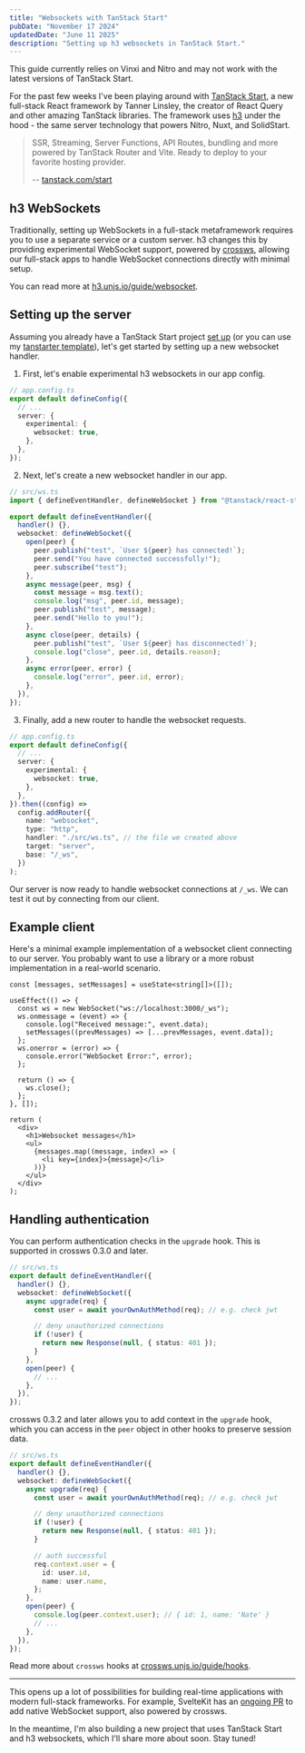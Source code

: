 ```yaml
---
title: "Websockets with TanStack Start"
pubDate: "November 17 2024"
updatedDate: "June 11 2025"
description: "Setting up h3 websockets in TanStack Start."
---
```



<Aside variant="caution" title="NOTE">
  This guide currently relies on Vinxi and Nitro and may not work with the latest versions of
  TanStack Start.
</Aside>

For the past few weeks I've been playing around with [TanStack Start](https://tanstack.com/start/latest), a new full-stack React framework by Tanner Linsley, the creator of React Query and other amazing TanStack libraries. The framework uses [h3](https://h3.unjs.io/) under the hood - the same server technology that powers Nitro, Nuxt, and SolidStart.

> SSR, Streaming, Server Functions, API Routes, bundling and more powered by TanStack Router and Vite. Ready to deploy to your favorite hosting provider.
>
> -- [tanstack.com/start](https://tanstack.com/start/latest)

## h3 WebSockets

Traditionally, setting up WebSockets in a full-stack metaframework requires you to use a separate service or a custom server. h3 changes this by providing experimental WebSocket support, powered by [crossws](https://crossws.unjs.io/), allowing our full-stack apps to handle WebSocket connections directly with minimal setup.

You can read more at [h3.unjs.io/guide/websocket](https://h3.unjs.io/guide/websocket).

## Setting up the server

Assuming you already have a TanStack Start project [set up](https://tanstack.com/start/latest/docs/framework/react/getting-started) (or you can use my [tanstarter template](https://github.com/dotnize/react-tanstarter)), let's get started by setting up a new websocket handler.

1. First, let's enable experimental h3 websockets in our app config.

```ts {5-7}
// app.config.ts
export default defineConfig({
  // ...
  server: {
    experimental: {
      websocket: true,
    },
  },
});
```

2. Next, let's create a new websocket handler in our app.

```ts
// src/ws.ts
import { defineEventHandler, defineWebSocket } from "@tanstack/react-start/server";

export default defineEventHandler({
  handler() {},
  websocket: defineWebSocket({
    open(peer) {
      peer.publish("test", `User ${peer} has connected!`);
      peer.send("You have connected successfully!");
      peer.subscribe("test");
    },
    async message(peer, msg) {
      const message = msg.text();
      console.log("msg", peer.id, message);
      peer.publish("test", message);
      peer.send("Hello to you!");
    },
    async close(peer, details) {
      peer.publish("test", `User ${peer} has disconnected!`);
      console.log("close", peer.id, details.reason);
    },
    async error(peer, error) {
      console.log("error", peer.id, error);
    },
  }),
});
```

3. Finally, add a new router to handle the websocket requests.

```ts {9-17}
// app.config.ts
export default defineConfig({
  // ...
  server: {
    experimental: {
      websocket: true,
    },
  },
}).then((config) =>
  config.addRouter({
    name: "websocket",
    type: "http",
    handler: "./src/ws.ts", // the file we created above
    target: "server",
    base: "/_ws",
  })
);
```

Our server is now ready to handle websocket connections at `/_ws`. We can test it out by connecting from our client.

## Example client

Here's a minimal example implementation of a websocket client connecting to our server. You probably want to use a library or a more robust implementation in a real-world scenario.

```tsx
const [messages, setMessages] = useState<string[]>([]);

useEffect(() => {
  const ws = new WebSocket("ws://localhost:3000/_ws");
  ws.onmessage = (event) => {
    console.log("Received message:", event.data);
    setMessages((prevMessages) => [...prevMessages, event.data]);
  };
  ws.onerror = (error) => {
    console.error("WebSocket Error:", error);
  };

  return () => {
    ws.close();
  };
}, []);

return (
  <div>
    <h1>Websocket messages</h1>
    <ul>
      {messages.map((message, index) => (
        <li key={index}>{message}</li>
      ))}
    </ul>
  </div>
);
```

## Handling authentication

You can perform authentication checks in the `upgrade` hook. This is supported in crossws 0.3.0 and later.

```ts {5-12}
// src/ws.ts
export default defineEventHandler({
  handler() {},
  websocket: defineWebSocket({
    async upgrade(req) {
      const user = await yourOwnAuthMethod(req); // e.g. check jwt

      // deny unauthorized connections
      if (!user) {
        return new Response(null, { status: 401 });
      }
    },
    open(peer) {
      // ...
    },
  }),
});
```

crossws 0.3.2 and later allows you to add context in the `upgrade` hook, which you can access in the `peer` object in other hooks to preserve session data.

```ts {14-17}
// src/ws.ts
export default defineEventHandler({
  handler() {},
  websocket: defineWebSocket({
    async upgrade(req) {
      const user = await yourOwnAuthMethod(req); // e.g. check jwt

      // deny unauthorized connections
      if (!user) {
        return new Response(null, { status: 401 });
      }

      // auth successful
      req.context.user = {
        id: user.id,
        name: user.name,
      };
    },
    open(peer) {
      console.log(peer.context.user); // { id: 1, name: 'Nate' }
      // ...
    },
  }),
});
```

Read more about `crossws` hooks at [crossws.unjs.io/guide/hooks](https://crossws.unjs.io/guide/hooks).

---

This opens up a lot of possibilities for building real-time applications with modern full-stack frameworks. For example, SvelteKit has an [ongoing PR](https://github.com/sveltejs/kit/pull/12973) to add native WebSocket support, also powered by crossws.

In the meantime, I'm also building a new project that uses TanStack Start and h3 websockets, which I'll share more about soon. Stay tuned!
